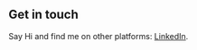 ## Get in touch

Say Hi and find me on other platforms: [LinkedIn](https://www.linkedin.com/in/nggbaobkit/).